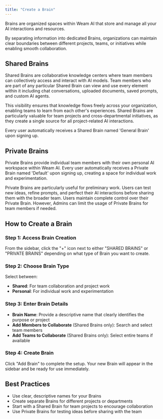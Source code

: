 ```yaml
---
title: "Create a Brain"
---
```


Brains are organized spaces within Weam AI that store and manage all your AI interactions and resources. 

By separating information into dedicated Brains, organizations can maintain clear boundaries between different projects, teams, or initiatives while enabling smooth collaboration.

## Shared Brains

Shared Brains are collaborative knowledge centers where team members can collectively access and interact with AI models. Team members who are part of any particular Shared Brain can view and use every element within it including chat conversations, uploaded documents, saved prompts, and custom AI agents.

This visibility ensures that knowledge flows freely across your organization, enabling teams to learn from each other's experiences. Shared Brains are particularly valuable for team projects and cross-departmental initiatives, as they create a single source for all project-related AI interactions.

Every user automatically receives a Shared Brain named 'General Brain' upon signing up.

## Private Brains

Private Brains provide individual team members with their own personal AI workspace within Weam AI. Every user automatically receives a Private Brain named 'Default' upon signing up, creating a space for individual work and experimentation.

Private Brains are particularly useful for preliminary work. Users can test new ideas, refine prompts, and perfect their AI interactions before sharing them with the broader team. Users maintain complete control over their Private Brain. However, Admins can limit the usage of Private Brains for team members if needed.

## How to Create a Brain

### Step 1: Access Brain Creation
From the sidebar, click the "+" icon next to either "SHARED BRAINS" or "PRIVATE BRAINS" depending on what type of Brain you want to create.

### Step 2: Choose Brain Type
Select between:
- **Shared**: For team collaboration and project work
- **Personal**: For individual work and experimentation

### Step 3: Enter Brain Details
- **Brain Name**: Provide a descriptive name that clearly identifies the purpose or project
- **Add Members to Collaborate** (Shared Brains only): Search and select team members
- **Add Teams to Collaborate** (Shared Brains only): Select entire teams if available

### Step 4: Create Brain
Click "Add Brain" to complete the setup. Your new Brain will appear in the sidebar and be ready for use immediately.

## Best Practices

- Use clear, descriptive names for your Brains
- Create separate Brains for different projects or departments
- Start with a Shared Brain for team projects to encourage collaboration
- Use Private Brains for testing ideas before sharing with the team